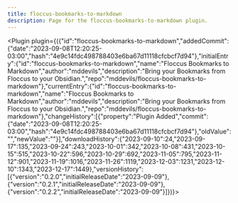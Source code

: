 ---
title: floccus-bookmarks-to-markdown
description: Page for the floccus-bookmarks-to-markdown plugin.
---


<Plugin plugin={({"id":"floccus-bookmarks-to-markdown","addedCommit":{"date":"2023-09-08T12:20:25-03:00","hash":"4e9c14fdc498788403e6ba67d11118cfcbcf7d94"},"initialEntry":{"id":"floccus-bookmarks-to-markdown","name":"Floccus Bookmarks to Markdown","author":"mddevils","description":"Bring your Bookmarks from Floccus to your Obsidian.","repo":"mddevils/floccus-bookmarks-to-markdown"},"currentEntry":{"id":"floccus-bookmarks-to-markdown","name":"Floccus Bookmarks to Markdown","author":"mddevils","description":"Bring your Bookmarks from Floccus to your Obsidian.","repo":"mddevils/floccus-bookmarks-to-markdown"},"changeHistory":[{"property":"Plugin Added","commit":{"date":"2023-09-08T12:20:25-03:00","hash":"4e9c14fdc498788403e6ba67d11118cfcbcf7d94"},"oldValue":"","newValue":""}],"downloadHistory":{"2023-09-10":24,"2023-09-17":135,"2023-09-24":243,"2023-10-01":342,"2023-10-08":431,"2023-10-15":515,"2023-10-22":596,"2023-10-29":692,"2023-11-05":795,"2023-11-12":901,"2023-11-19":1016,"2023-11-26":1119,"2023-12-03":1231,"2023-12-10":1343,"2023-12-17":1449},"versionHistory":[{"version":"0.2.0","initialReleaseDate":"2023-09-09"},{"version":"0.2.1","initialReleaseDate":"2023-09-09"},{"version":"0.2.2","initialReleaseDate":"2023-09-09"}]})}></Plugin>